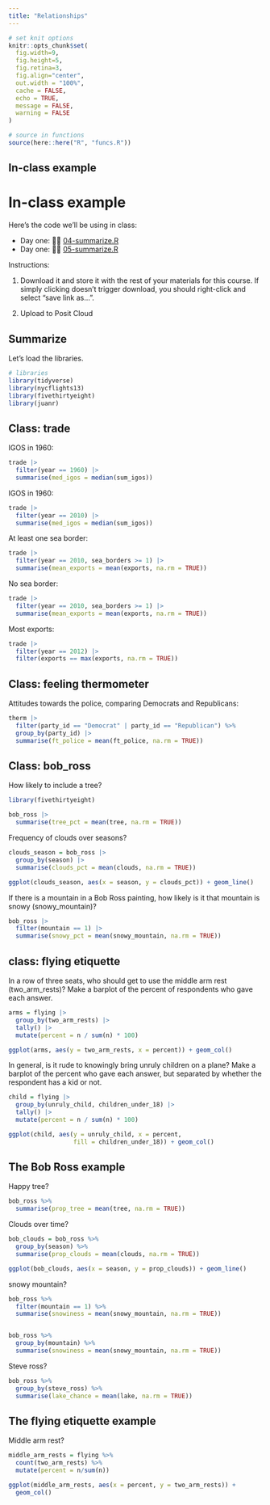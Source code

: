 ```yaml
---
title: "Relationships"
---
```




```r
# set knit options
knitr::opts_chunk$set(
  fig.width=9, 
  fig.height=5, 
  fig.retina=3,
  fig.align="center",
  out.width = "100%",
  cache = FALSE,
  echo = TRUE,
  message = FALSE, 
  warning = FALSE
)

# source in functions
source(here::here("R", "funcs.R"))

```




## In-class example


# In-class example


Here's the code we'll be using in class:

* Day one: 👩‍💻 [04-summarize.R](/files/example-scripts/04-summarize.R)
* Day one: 👩‍💻 [05-summarize.R](/files/example-scripts/05-summarize.R)


Instructions: 

1. Download it and store it with the rest of your materials for this course. If simply clicking doesn't trigger download, you should right-click and select "save link as...". 

2. Upload to Posit Cloud


## Summarize


Let's load the libraries.

```r
# libraries
library(tidyverse)
library(nycflights13)
library(fivethirtyeight)
library(juanr)
```



## Class: trade


IGOS in 1960:

```r
trade |>
  filter(year == 1960) |>
  summarise(med_igos = median(sum_igos))
```

IGOS in 1960:

```r
trade |>
  filter(year == 2010) |>
  summarise(med_igos = median(sum_igos))
```


At least one sea border:


```r
trade |>
  filter(year == 2010, sea_borders >= 1) |>
  summarise(mean_exports = mean(exports, na.rm = TRUE))
```


No sea border:


```r
trade |>
  filter(year == 2010, sea_borders >= 1) |>
  summarise(mean_exports = mean(exports, na.rm = TRUE))
```



Most exports:

```r
trade |>
  filter(year == 2012) |>
  filter(exports == max(exports, na.rm = TRUE))
```



## Class: feeling thermometer


Attitudes towards the police, comparing Democrats and Republicans:


```r
therm |>
  filter(party_id == "Democrat" | party_id == "Republican") %>% 
  group_by(party_id) |>
  summarise(ft_police = mean(ft_police, na.rm = TRUE))
```


## Class: bob_ross


How likely to include a tree?

```r
library(fivethirtyeight)

bob_ross |>
  summarise(tree_pct = mean(tree, na.rm = TRUE))
```

Frequency of clouds over seasons?

```r
clouds_season = bob_ross |>
  group_by(season) |>
  summarise(clouds_pct = mean(clouds, na.rm = TRUE))

ggplot(clouds_season, aes(x = season, y = clouds_pct)) + geom_line()
```


If there is a mountain in a Bob Ross painting, how likely is it that mountain is snowy (snowy_mountain)?

```r
bob_ross |>
  filter(mountain == 1) |>
  summarise(snowy_pct = mean(snowy_mountain, na.rm = TRUE))
```


## class: flying etiquette


In a row of three seats, who should get to use the middle arm rest (two_arm_rests)? Make a barplot of the percent of respondents who gave each answer.


```r
arms = flying |>
  group_by(two_arm_rests) |>
  tally() |>
  mutate(percent = n / sum(n) * 100)

ggplot(arms, aes(y = two_arm_rests, x = percent)) + geom_col()
```


In general, is it rude to knowingly bring unruly children on a plane? Make a barplot of the percent who gave each answer, but separated by whether the respondent has a kid or not.


```r
child = flying |>
  group_by(unruly_child, children_under_18) |>
  tally() |>
  mutate(percent = n / sum(n) * 100)

ggplot(child, aes(y = unruly_child, x = percent,
                  fill = children_under_18)) + geom_col()
```



<!-- ## NYC Flights examples -->


<!-- Say we wanted to know how late in departure is the *average* flight in our dataset and what's the latest a flight has ever been? -->

<!-- ```{r} -->
<!-- ## on average, how late are flights in departing? -->
<!-- flights %>% -->
<!--   summarise(avg_late = mean(dep_delay, na.rm = TRUE), -->
<!--             most_late = max(dep_delay, na.rm = TRUE)) -->
<!-- ``` -->


<!-- Not the `na.rm = TRUE` above and what happens if you remove it. The problem is there are missing values (`NA`) in our data, and R can't take the average of a bunch of numbers where some are missing. `na.rm = TRUE` tells R to ignore those missing numbers and use only the complete observations. -->


<!-- ## Summarize + group_by() -->


<!-- Say we wanted to know how average departure delays vary across airlines. Conceptually, this means taking the average of departure delays for each airline in the dataset separately. We can do this by combining `group_by()` and `summarise()`. -->


<!-- ```{r} -->
<!-- # what if we wanted to know these statistics -->
<!-- ## for each month in our dataset? -->
<!-- carrier_late = flights %>% -->
<!--   group_by(carrier) %>% -->
<!--   summarise(avg_late = mean(dep_delay, na.rm = TRUE), -->
<!--             most_late = max(dep_delay, na.rm = TRUE)) -->


<!-- # make a plot -->
<!-- ggplot(carrier_late, aes(y = reorder(carrier, avg_late), x = avg_late)) + -->
<!--   geom_col() -->
<!-- ``` -->



## The Bob Ross example

Happy tree?

```r
bob_ross %>%
  summarise(prop_tree = mean(tree, na.rm = TRUE))
```


Clouds over time?

```r
bob_clouds = bob_ross %>%
  group_by(season) %>%
  summarise(prop_clouds = mean(clouds, na.rm = TRUE))

ggplot(bob_clouds, aes(x = season, y = prop_clouds)) + geom_line()
```


snowy mountain?

```r
bob_ross %>%
  filter(mountain == 1) %>%
  summarise(snowiness = mean(snowy_mountain, na.rm = TRUE))


bob_ross %>%
  group_by(mountain) %>%
  summarise(snowiness = mean(snowy_mountain, na.rm = TRUE))

```

Steve ross?

```r
bob_ross %>%
  group_by(steve_ross) %>%
  summarise(lake_chance = mean(lake, na.rm = TRUE))
```



## The flying etiquette example

Middle arm rest?

```r
middle_arm_rests = flying %>%
  count(two_arm_rests) %>%
  mutate(percent = n/sum(n))

ggplot(middle_arm_rests, aes(x = percent, y = two_arm_rests)) +
  geom_col()
```


<!-- Unruly children? -->

<!-- ```{r} -->
<!-- nasty_kids = flying %>% -->
<!--   count(children_under_18, unruly_child) %>% -->
<!--   mutate(p_unruly = n/sum(n)) -->

<!-- ggplot(nasty_kids, aes(x = unruly_child, y = p_unruly, fill = children_under_18)) + geom_col(position = "dodge") -->
<!-- ``` -->

